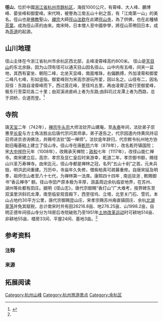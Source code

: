 {{otheruses|subject=中国浙江省[[餘杭区|餘杭区]]境内的一座名山|other=该县内一个以此山命名的镇|徑山鎮}}
'''徑山'''，位於中國[[浙江省|浙江省]][[杭州市|杭州市]][[餘杭区|餘杭区]]，海拔1000公尺，有霄峰、大人峰、鵬博峰、晏坐峰和御愛峰。宋代時，被譽為江南五山十剎之首，有「江南第一山」的美名。徑山也是[[佛教|佛教]]聖山，[[禪宗|禪宗]]大師[[徑山法欽|徑山法欽]]在此建[[徑山寺|徑山寺]]，為了供佛，也在此種植[[茶葉|茶葉]]，成為徑山茶的由來。南宋時，日本僧人至中國參學，將徑山茶帶回日本，成為[[茶道|茶道]]的起源。

== 山川地理 ==
径山主体在今浙江省杭州市余杭区西北部，主峰凌霄峰高约800米。 径山是[[天目山_(浙江)|天目山]]的东北余脉，因为山顶有径可以通天目山因名径山。山中内有五峰，间夹一盆地，其西有宴坐、朝阳二峰，北坐天显峰{{Notetag|一名大人峰}}，南面堆珠{{Notetag|一名钵盂峰}}，右偏鹏搏，外加凌霄和御爱二峰凡七峰，形如竖指。御爱峰则为宋高宗游玩所爱，因以名之。山径有二，因名双径：东路自凌霄峰而下，西过莲花峰，至径坞五里，再由凌霄正南行至御爱峰，极东行至菜坑各二十里；由双溪进直岭上者为东路;由斜坑过龙潭上者为西路，总于洞桥，合道而登。<ref name=":0">{{Cite book|title=径山佛教文化简史|publisher=纽约商务出版社|year=2020|isbn=978-1-62279-238-2|location=纽约}}</ref>{{Rp|27}}

== 寺院 ==
{{Main|径山寺}}
唐[[天宝_(唐朝)|天宝]]二年（742年），[[禅宗|禅宗]][[牛頭宗|牛头宗]]大师法钦开山建庵，至[[永泰_(唐朝)|永泰]]年间，法钦弟子崇惠至[[长安|长安]]与方士角法胜出后唐代宗问其师承，弟子遂告之，代宗因遣内侍黄凤持诏召师进京咨询佛法，并赐号法钦“国一禅师”。法钦逾年辞归，代宗敕令杭州地方协助旧庵基础上建立了径山寺。径山寺在唐[[乾符|乾符]]六年（879年），改名乾符镇国院；宋[[大中祥符|大中祥符]]元年（1008年），改赐承天禅院；[[政和_(年号)|政和]]七年（1117年），改径山能仁禅寺。南宋建立后，高宗、孝宗及显仁皇后时来游幸，乾道二年，孝宗御书额，赐径山兴圣万寿禅寺。由宋迄元，径山寺都是禅林之冠，名列“五山十刹”之首。元未兵毁，明洪武间重建。万历中，寺庙年久失修，僧紫柏真可疏募重修。自唐宋延及明季，祖师住山者至八十七代，为禅林第一法席。康熙四十四年 , 南巡驻浙 , 敕赐御书“香云禅寺” 额。径山寺田产原本极为丰厚，涵盖周边余杭临安地界，在苏州、湖州等处都有田庄。据明《径山志》，唐代宗御赐“香灯山”广大难考，按界碑东至双溪里洪斜坑龙潭，南至临安观音殿下，西至径坞、立塔，北至关门石、雪坑，本山占地约30平方公里，唐代宗御赐昆山庄，宋孝宗赐苏州甪直镇田庄、余杭[[北湖_(余杭区)|北湖草荡]]并免其赋税，总计南宋时共有田26216.8亩、地276.25亩、山1998.2亩，自明正德年间径山寺分为18房后寺院破败乃至1951年[[土地改革运动|土地改革运动]]时可耕地514亩、非耕地55亩、楼房33间、平屋24间、基地3亩。<ref name=":0" />{{Rp|28-29}}

== 参考资料 ==

=== 注释 ===
{{Notefoot}}

=== 来源 ===
{{Reflist}}

==拓展阅读==
{{wikisource further reading}}
{{DEFAULTSORT:J}}
[[Category:杭州山峰|Category:杭州山峰]]
[[Category:杭州旅游景点|Category:杭州旅游景点]]
[[Category:余杭区|Category:余杭区]]